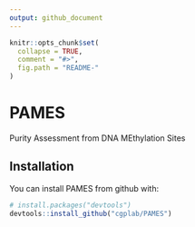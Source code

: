 ```yaml
---
output: github_document
---
```


<!-- README.md is generated from README.Rmd. Please edit that file -->

```r
knitr::opts_chunk$set(
  collapse = TRUE,
  comment = "#>",
  fig.path = "README-"
)
```

# PAMES

Purity Assessment from DNA MEthylation Sites

## Installation

You can install PAMES from github with:

```r
# install.packages("devtools")
devtools::install_github("cgplab/PAMES")
```
